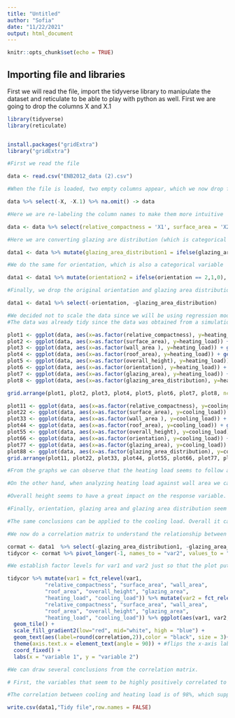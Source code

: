 ```yaml
---
title: "Untitled"
author: "Sofia"
date: "11/22/2021"
output: html_document
---
```


```r
knitr::opts_chunk$set(echo = TRUE)
```

## Importing file and libraries

First we will read the file, import the tidyverse library to manipulate the dataset and reticulate to be able to play with python as well. First we are going to drop the columns X and X.1

```r

library(tidyverse) 
library(reticulate) 


install.packages("gridExtra")
library("gridExtra")

```


```r

#First we read the file

data <- read.csv("ENB2012_data (2).csv")

#When the file is loaded, two empty columns appear, which we now drop from the dataset. Then we make sure that there are no missing values in the data.

data %>% select(-X, -X.1) %>% na.omit() -> data

#Here we are re-labeling the column names to make them more intuitive

data <- data %>% select(relative_compactness = 'X1', surface_area = 'X2', wall_area = 'X3', roof_area = 'X4', overall_height = 'X5', orientation = 'X6', glazing_area = 'X7', glazing_area_distribution = 'X8', heating_load = 'Y1', cooling_load = 'Y2')

#Here we are converting glazing are distribution (which is categorical with no natural order) into several dummy variables

data1 <- data %>% mutate(glazing_area_distribution1 = ifelse(glazing_area_distribution == 1,1,0), glazing_area_distribution2 = ifelse(glazing_area_distribution == 2,1,0),glazing_area_distribution3 = ifelse(glazing_area_distribution == 3,1,0), glazing_area_distribution4 = ifelse(glazing_area_distribution == 4,1,0), glazing_area_distribution5 = ifelse(glazing_area_distribution == 5,1,0))

#We do the same for orientation, which is also a categorical variable

data1 <- data1 %>% mutate(orientation2 = ifelse(orientation == 2,1,0), orientation3 = ifelse(orientation == 3,1,0), orientation4 = ifelse(orientation == 4,1,0), orientation5 = ifelse(orientation == 5,1,0))

#Finally, we drop the original orientation and glazing area distribution variables

data1 <- data1 %>% select(-orientation, -glazing_area_distribution)

#We decided not to scale the data since we will be using regression models that don't rely on distances, therefore normalizing it will add no value
#The data was already tidy since the data was obtained from a simulation using Ecotect software, where the user is able to estimate a building's energy consumption by varying aspects of its environment.
```


```r

plot1 <- ggplot(data, aes(x=as.factor(relative_compactness), y=heating_load)) + geom_violin(trim=FALSE, color = "red") + geom_boxplot(width=0.1) + theme(legend.position = "none", axis.text.x = element_text(angle = 90, vjust = 0.5, hjust=1)) + labs(x = "relative compactness", y = "heating load")
plot2 <- ggplot(data, aes(x=as.factor(surface_area), y=heating_load)) + geom_violin(trim=FALSE, color = "orange") + geom_boxplot(width=0.1) + theme(legend.position = "none", axis.text.x = element_text(angle = 90, vjust = 0.5, hjust=1)) + labs(x = "surface area", y = "heating load")
plot3 <- ggplot(data, aes(x=as.factor(wall_area ), y=heating_load)) + geom_violin(trim=FALSE, color = "yellow") + geom_boxplot(width=0.1) + theme(legend.position = "none", axis.text.x = element_text(angle = 90, vjust = 0.5, hjust=1)) + labs(x = "wall area ", y = "heating load")
plot4 <- ggplot(data, aes(x=as.factor(roof_area), y=heating_load)) + geom_violin(trim=FALSE, color = "green") + geom_boxplot(width=0.1) + theme(legend.position = "none", axis.text.x = element_text(angle = 90, vjust = 0.5, hjust=1)) + labs(x = "roof area", y = "heating load")
plot5 <- ggplot(data, aes(x=as.factor(overall_height), y=heating_load)) + geom_violin(trim=FALSE, color = "blue") + geom_boxplot(width=0.1) + theme(legend.position = "none", axis.text.x = element_text(angle = 90, vjust = 0.5, hjust=1)) + labs(x = "overall height", y = "heating load")
plot6 <- ggplot(data, aes(x=as.factor(orientation), y=heating_load)) + geom_violin(trim=FALSE, color = "pink") + geom_boxplot(width=0.1) + theme(legend.position = "none", axis.text.x = element_text(angle = 90, vjust = 0.5, hjust=1)) + labs(x = "orientation", y = "heating load")
plot7 <- ggplot(data, aes(x=as.factor(glazing_area), y=heating_load)) + geom_violin(trim=FALSE, color = "violet") + geom_boxplot(width=0.1) + theme(legend.position = "none", axis.text.x = element_text(angle = 90, vjust = 0.5, hjust=1)) + labs(x = "glazing area", y = "heating load")
plot8 <- ggplot(data, aes(x=as.factor(glazing_area_distribution), y=heating_load)) + geom_violin(trim=FALSE, color = "black") + geom_boxplot(width=0.1) + theme(legend.position = "none", axis.text.x = element_text(angle = 90, vjust = 0.5, hjust=1)) + labs(x = "glazing area distribution", y = "heating load")

grid.arrange(plot1, plot2, plot3, plot4, plot5, plot6, plot7, plot8, ncol=4)

plot11 <- ggplot(data, aes(x=as.factor(relative_compactness), y=cooling_load)) + geom_violin(trim=FALSE, color = "red") + geom_boxplot(width=0.1) + theme(legend.position = "none", axis.text.x = element_text(angle = 90, vjust = 0.5, hjust=1)) + labs(x = "relative compactness", y = "cooling load")
plot22 <- ggplot(data, aes(x=as.factor(surface_area), y=cooling_load)) + geom_violin(trim=FALSE, color = "orange") + geom_boxplot(width=0.1) + theme(legend.position = "none", axis.text.x = element_text(angle = 90, vjust = 0.5, hjust=1)) + labs(x = "surface area", y = "cooling load")
plot33 <- ggplot(data, aes(x=as.factor(wall_area ), y=cooling_load)) + geom_violin(trim=FALSE, color = "yellow") + geom_boxplot(width=0.1) + theme(legend.position = "none", axis.text.x = element_text(angle = 90, vjust = 0.5, hjust=1)) + labs(x = "wall area ", y = "cooling load")
plot44 <- ggplot(data, aes(x=as.factor(roof_area), y=cooling_load)) + geom_violin(trim=FALSE, color = "green") + geom_boxplot(width=0.1) + theme(legend.position = "none", axis.text.x = element_text(angle = 90, vjust = 0.5, hjust=1)) + labs(x = "roof area", y = "cooling load")
plot55 <- ggplot(data, aes(x=as.factor(overall_height), y=cooling_load)) + geom_violin(trim=FALSE, color = "blue") + geom_boxplot(width=0.1) + theme(legend.position = "none", axis.text.x = element_text(angle = 90, vjust = 0.5, hjust=1)) + labs(x = "overall height", y = "cooling load")
plot66 <- ggplot(data, aes(x=as.factor(orientation), y=cooling_load)) + geom_violin(trim=FALSE, color = "pink") + geom_boxplot(width=0.1) + theme(legend.position = "none", axis.text.x = element_text(angle = 90, vjust = 0.5, hjust=1)) + labs(x = "orientation", y = "cooling_load")
plot77 <- ggplot(data, aes(x=as.factor(glazing_area), y=cooling_load)) + geom_violin(trim=FALSE, color = "violet") + geom_boxplot(width=0.1) + theme(legend.position = "none", axis.text.x = element_text(angle = 90, vjust = 0.5, hjust=1)) + labs(x = "glazing area", y = "cooling load")
plot88 <- ggplot(data, aes(x=as.factor(glazing_area_distribution), y=cooling_load)) + geom_violin(trim=FALSE, color = "black") + geom_boxplot(width=0.1) + theme(legend.position = "none", axis.text.x = element_text(angle = 90, vjust = 0.5, hjust=1)) + labs(x = "glazing area distribution", y = "cooling load")
grid.arrange(plot11, plot22, plot33, plot44, plot55, plot66, plot77, plot88, ncol=4) 

#From the graphs we can observe that the heating load seems to follow a step function when analyzed against relative compactness and surface area. For relative compactness there seems to be a threshold (of around 0.74), that when surpassed, triggers the heating load to increase. For the surface area, we can infer that when a threshold of around 662 is surpassed, the heating load diminishes. 

#On the other hand, when analyzing heating load against wall area we can observe a slightly positive trend, and when analyzing it against roof area we can evidence what resembles a negative quadratic function. However, none of these trends seem to be very strong so that we can draw conclusions, probably more values would need to be included to be able to do this. 

#Overall height seems to have a great impact on the response variable. A higher height seems to be related with a high heating load. 

#Finally, orientation, glazing area and glazing area distribution seem to have little or no effect on the heating load. 

#The same conclusions can be applied to the cooling load. Overall it can be said that the underlying relationship between output and input variables does not seem to be linear. 

```
```r

#We now do a correlation matrix to understand the relationship between the variables analyzed. For this analysis we only included the numerical variables

cormat <- data1  %>% select(-glazing_area_distribution1, -glazing_area_distribution2, -glazing_area_distribution3, -glazing_area_distribution4, -glazing_area_distribution5, -orientation2, -orientation3, -orientation4, -orientation5) %>% cor() %>% as.data.frame %>% rownames_to_column("var1")
tidycor <- cormat %>% pivot_longer(-1, names_to = "var2", values_to = "correlation")

#We establish factor levels for var1 and var2 just so that the plot puts heating and cooling load at the end of the correlation matrix

tidycor %>% mutate(var1 = fct_relevel(var1, 
            "relative_compactness", "surface_area", "wall_area", 
            "roof_area", "overall_height", "glazing_area", 
            "heating_load", "cooling_load")) %>% mutate(var2 = fct_relevel(var2, 
            "relative_compactness", "surface_area", "wall_area", 
            "roof_area", "overall_height", "glazing_area", 
            "heating_load", "cooling_load")) %>% ggplot(aes(var1, var2, fill=correlation)) + 
  geom_tile() + 
  scale_fill_gradient2(low="red", mid="white", high = "blue") +
  geom_text(aes(label=round(correlation,2)),color = "black", size = 3)+ #overlays correlation values
  theme(axis.text.x = element_text(angle = 90)) + #flips the x-axis labels
  coord_fixed() +
  labs(x = "variable 1", y = "variable 2")

#We can draw several conclusions from the correlation matrix. 

# First, the variables that seem to be highly positively correlated to heating and cooling load are overall height, relative compactness. On the other hand, roof area and surface are seem to be highly negatively correlated to them.

#The correlation between cooling and heating load is of 98%, which supports our hypothesis obtained above that the distribution of the response variables seems to be practically identical. 

write.csv(data1,"Tidy file",row.names = FALSE) 
```





